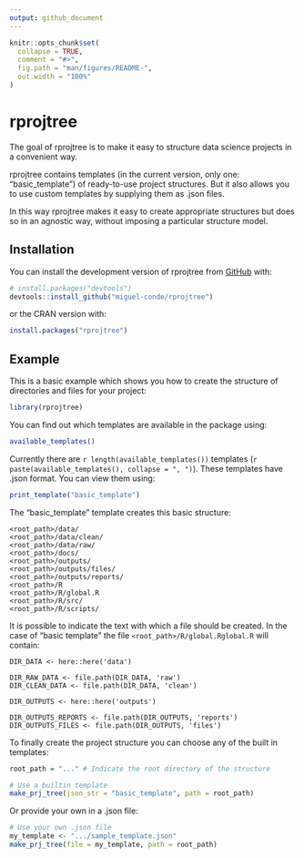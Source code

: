 ```yaml
---
output: github_document
---
```


<!-- README.md is generated from README.Rmd. Please edit that file -->

```r
knitr::opts_chunk$set(
  collapse = TRUE,
  comment = "#>",
  fig.path = "man/figures/README-",
  out.width = "100%"
)
```

# rprojtree

<!-- badges: start -->
<!-- badges: end -->

The goal of rprojtree is to make it easy to structure data science projects in a 
convenient way.

rprojtree contains templates (in the current version, only one: "basic_template") 
of ready-to-use project structures. But it also allows you to use custom templates 
by supplying them as .json files.

In this way rprojtree makes it easy to create appropriate structures but does so 
in an agnostic way, without imposing a particular structure model.

## Installation

You can install the development version of rprojtree from [GitHub](https://github.com/) with:

``` r
# install.packages("devtools")
devtools::install_github("miguel-conde/rprojtree")
```

or the CRAN version with:

``` r
install.packages("rprojtree")
```


## Example

This is a basic example which shows you how to create the structure of 
directories and files for your project:

```r
library(rprojtree)
```

You can find out which templates are available in the package using:

```r
available_templates()
```

Currently there are `r length(available_templates())` templates 
(`r paste(available_templates(), collapse = ", ")`). These templates have .json 
format. You can view them using:

```r
print_template("basic_template")
```

The "basic_template" template creates this basic structure:

```
<root_path>/data/
<root_path>/data/clean/
<root_path>/data/raw/
<root_path>/docs/
<root_path>/outputs/
<root_path>/outputs/files/
<root_path>/outputs/reports/
<root_path>/R
<root_path>/R/global.R
<root_path>/R/src/
<root_path>/R/scripts/
```

It is possible to indicate the text with which a file should be created. In
the case of "basic template" the file `<root_path>/R/global.Rglobal.R` will
contain:

```
DIR_DATA <- here::here('data')

DIR_RAW_DATA <- file.path(DIR_DATA, 'raw')
DIR_CLEAN_DATA <- file.path(DIR_DATA, 'clean')

DIR_OUTPUTS <- here::here('outputs')

DIR_OUTPUTS_REPORTS <- file.path(DIR_OUTPUTS, 'reports')
DIR_OUTPUTS_FILES <- file.path(DIR_OUTPUTS, 'files')
```

To finally create the project structure you can choose any of the built in templates:

```r
root_path = "..." # Indicate the root directory of the structure

# Use a builtin template
make_prj_tree(json_str = "basic_template", path = root_path)
```


Or provide your own in a .json file:

```r
# Use your own .json file
my_template <- ".../sample_template.json" 
make_prj_tree(file = my_template, path = root_path)
```


